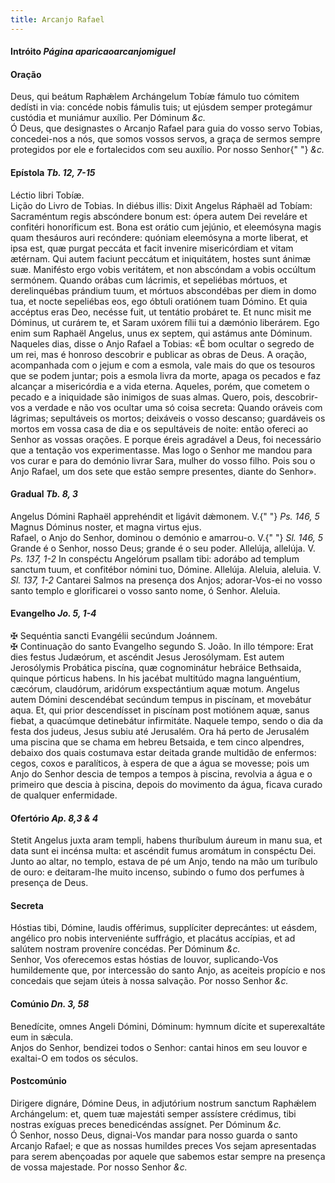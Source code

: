 ```yaml
---
title: Arcanjo Rafael
---
```


<h4 class="text-center">
  Intróito <em>Página aparicaoarcanjomiguel</em>
</h4>

<h4 class="text-center">Oração</h4>
<div class="grid grid-cols-2 gap-5">
  <span class="text-justify">
    Deus, qui beátum Raphǽlem Archángelum Tobíæ fámulo tuo cómitem dedísti in
    via: concéde nobis fámulis tuis; ut ejúsdem semper protegámur custódia et
    muniámur auxílio. Per Dóminum <em>&c.</em>
  </div>
  <span class="text-justify">
    Ó Deus, que designastes o Arcanjo Rafael para guia do vosso servo Tobias,
    concedei-nos a nós, que somos vossos servos, a graça de sermos sempre
    protegidos por ele e fortalecidos com seu auxílio. Por nosso Senhor{" "}
    <em>&c.</em>
  </span>
</div>

<h4 class="text-center">
  Epístola <em>Tb. 12, 7-15</em>
</h4>
<div class="grid grid-cols-2 gap-5">
  <span class="text-justify">Léctio libri Tobíæ.</div>
  <span class="text-justify">Lição do Livro de Tobias.</div>
  <span class="text-justify">
    In diébus illis: Dixit Angelus Ráphaël ad Tobíam: Sacraméntum regis
    abscóndere bonum est: ópera autem Dei reveláre et confitéri honoríficum est.
    Bona est orátio cum jejúnio, et eleemósyna magis quam thesáuros auri
    recóndere: quóniam eleemósyna a morte liberat, et ipsa est, quæ purgat
    peccáta et facit invenire misericórdiam et vitam ætérnam. Qui autem faciunt
    peccátum et iniquitátem, hostes sunt ánimæ suæ. Manifésto ergo vobis
    veritátem, et non abscóndam a vobis occúltum sermónem. Quando orábas cum
    lácrimis, et sepeliébas mórtuos, et derelinquébas prándium tuum, et mórtuos
    abscondébas per diem in domo tua, et nocte sepeliébas eos, ego óbtuli
    oratiónem tuam Dómino. Et quia accéptus eras Deo, necésse fuit, ut tentátio
    probáret te. Et nunc misit me Dóminus, ut curárem te, et Saram uxórem fílii
    tui a dæmónio liberárem. Ego enim sum Raphaël Angelus, unus ex septem, qui
    astámus ante Dóminum.
  </div>
  <span class="text-justify">
    Naqueles dias, disse o Anjo Rafael a Tobias: «É bom ocultar o segredo de um
    rei, mas é honroso descobrir e publicar as obras de Deus. A oração,
    acompanhada com o jejum e com a esmola, vale mais do que os tesouros que se
    podem juntar; pois a esmola livra da morte, apaga os pecados e faz alcançar
    a misericórdia e a vida eterna. Aqueles, porém, que cometem o pecado e a
    iniquidade são inimigos de suas almas. Quero, pois, descobrir-vos a verdade
    e não vos ocultar uma só coisa secreta: Quando oráveis com lágrimas;
    sepultáveis os mortos; deixáveis o vosso descanso; guardáveis os mortos em
    vossa casa de dia e os sepultáveis de noite: então ofereci ao Senhor as
    vossas orações. E porque éreis agradável a Deus, foi necessário que a
    tentação vos experimentasse. Mas logo o Senhor me mandou para vos curar e
    para do demónio livrar Sara, mulher do vosso filho. Pois sou o Anjo Rafael,
    um dos sete que estão sempre presentes, diante do Senhor».
  </span>
</div>

<h4 class="text-center">
  Gradual <em>Tb. 8, 3</em>
</h4>
<div class="grid grid-cols-2 gap-5">
  <span class="text-justify">
    Angelus Dómini Raphaël apprehéndit et ligávit dǽmonem. V.{" "}
    <em>Ps. 146, 5</em> Magnus Dóminus noster, et magna virtus ejus.
  </div>
  <span class="text-justify">
    Rafael, o Anjo do Senhor, dominou o demónio e amarrou-o. V.{" "}
    <em>Sl. 146, 5</em> Grande é o Senhor, nosso Deus; grande é o seu poder.
  </div>
  <span class="text-justify">
    Allelúja, allelúja. V. <em>Ps. 137, 1-2</em> In conspéctu Angelórum psallam
    tibi: adorábo ad templum sanctum tuum, et confitébor nómini tuo, Dómine.
    Allelúja.
  </div>
  <span class="text-justify">
    Aleluia, aleluia. V. <em>Sl. 137, 1-2</em> Cantarei Salmos na presença dos
    Anjos; adorar-Vos-ei no vosso santo templo e glorificarei o vosso santo
    nome, ó Senhor. Aleluia.
  </span>
</div>

<h4 class="text-center">
  Evangelho <em>Jo. 5, 1-4</em>
</h4>
<div class="grid grid-cols-2 gap-5">
  <span class="text-justify">
    <span class="text-danger">&#10016;</span> Sequéntia sancti Evangélii
    secúndum Joánnem.
  </div>
  <span class="text-justify">
    <span class="text-danger">&#10016;</span> Continuação do santo Evangelho
    segundo S. João.
  </div>
  <span class="text-justify">
    In illo témpore: Erat dies festus Judæórum, et ascéndit Jesus Jerosólymam.
    Est autem Jerosólymis Probática piscína, quæ cognominátur hebráice
    Bethsaida, quinque pórticus habens. In his jacébat multitúdo magna
    languéntium, cæcórum, claudórum, aridórum exspectántium aquæ motum. Angelus
    autem Dómini descendébat secúndum tempus in piscínam, et movebátur aqua. Et,
    qui prior descendísset in piscínam post motiónem aquæ, sanus fiebat, a
    quacúmque detinebátur infirmitáte.
  </div>
  <span class="text-justify">
    Naquele tempo, sendo o dia da festa dos judeus, Jesus subiu até Jerusalém.
    Ora há perto de Jerusalém uma piscina que se chama em hebreu Betsaida, e tem
    cinco alpendres, debaixo dos quais costumava estar deitada grande multidão
    de enfermos: cegos, coxos e paralíticos, à espera de que a água se movesse;
    pois um Anjo do Senhor descia de tempos a tempos à piscina, revolvia a água
    e o primeiro que descia à piscina, depois do movimento da água, ficava
    curado de qualquer enfermidade.
  </span>
</div>

<h4 class="text-center">
  Ofertório <em>Ap. 8,3 & 4</em>
</h4>
<div class="grid grid-cols-2 gap-5">
  <span class="text-justify">
    Stetit Angelus juxta aram templi, habens thuríbulum áureum in manu sua, et
    data sunt ei incénsa multa: et ascéndit fumus aromátum in conspéctu Dei.
  </div>
  <span class="text-justify">
    Junto ao altar, no templo, estava de pé um Anjo, tendo na mão um turíbulo de
    ouro: e deitaram-lhe muito incenso, subindo o fumo dos perfumes à presença
    de Deus.
  </span>
</div>

<h4 class="text-center">Secreta</h4>
<div class="grid grid-cols-2 gap-5">
  <span class="text-justify">
    Hóstias tibi, Dómine, laudis offérimus, supplíciter deprecántes: ut eásdem,
    angélico pro nobis interveniénte suffrágio, et placátus accípias, et ad
    salútem nostram proveníre concédas. Per Dóminum <em>&c.</em>
  </div>
  <span class="text-justify">
    Senhor, Vos oferecemos estas hóstias de louvor, suplicando-Vos humildemente
    que, por intercessão do santo Anjo, as aceiteis propício e nos concedais que
    sejam úteis à nossa salvação. Por nosso Senhor <em>&c.</em>
  </span>
</div>

<h4 class="text-center">
  Comúnio <em>Dn. 3, 58</em>
</h4>
<div class="grid grid-cols-2 gap-5">
  <span class="text-justify">
    Benedícite, omnes Angeli Dómini, Dóminum: hymnum dícite et superexaltáte eum
    in sǽcula.
  </div>
  <span class="text-justify">
    Anjos do Senhor, bendizei todos o Senhor: cantai hinos em seu louvor e
    exaltai-O em todos os séculos.
  </span>
</div>

<h4 class="text-center">Postcomúnio</h4>
<div class="grid grid-cols-2 gap-5">
  <span class="text-justify">
    Dirigere dignáre, Dómine Deus, in adjutórium nostrum sanctum Raphǽlem
    Archángelum: et, quem tuæ majestáti semper assístere crédimus, tibi nostras
    exíguas preces benedicéndas assígnet. Per Dóminum <em>&c.</em>
  </div>
  <span class="text-justify">
    Ó Senhor, nosso Deus, dignai-Vos mandar para nosso guarda o santo Arcanjo
    Rafael; e que as nossas humildes preces Vos sejam apresentadas para serem
    abençoadas por aquele que sabemos estar sempre na presença de vossa
    majestade. Por nosso Senhor <em>&c.</em>
  </span>
</div>
